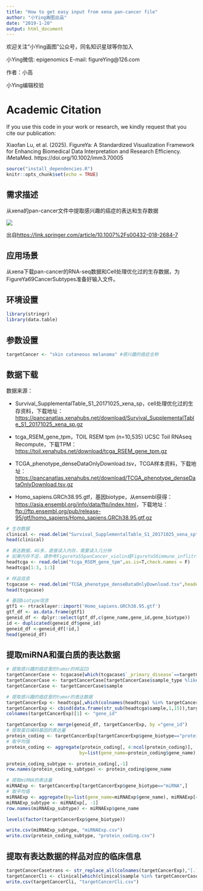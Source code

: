 ```yaml
---
title: "How to get easy input from xena pan-cancer file"
author: "小Ying画图出品"
date: "2019-1-20"
output: html_document
---
```

欢迎关注“小Ying画图”公众号，同名知识星球等你加入

小Ying微信: epigenomics  E-mail: figureYing@126.com

作者：小高

小Ying编辑校验

# Academic Citation
If you use this code in your work or research, we kindly request that you cite our publication:

Xiaofan Lu, et al. (2025). FigureYa: A Standardized Visualization Framework for Enhancing Biomedical Data Interpretation and Research Efficiency. iMetaMed. https://doi.org/10.1002/imm3.70005


```r
source("install_dependencies.R")
knitr::opts_chunk$set(echo = TRUE)
```

## 需求描述

从xena的pan-cancer文件中提取感兴趣的癌症的表达和生存数据

![](example.png)

出自<https://link.springer.com/article/10.1007%2Fs00432-018-2684-7>

## 应用场景

从xena下载pan-cancer的RNA-seq数据和Cell处理优化过的生存数据，为FigureYa69CancerSubtypes准备好输入文件。

## 环境设置

```r
library(stringr)
library(data.table)
```

## 参数设置

```r
targetCancer <- "skin cutaneous melanoma" #感兴趣的癌症全称
```

## 数据下载

数据来源：

- Survival_SupplementalTable_S1_20171025_xena_sp，cell处理优化过的生存资料，下载地址：<https://pancanatlas.xenahubs.net/download/Survival_SupplementalTable_S1_20171025_xena_sp.gz>

- tcga_RSEM_gene_tpm，TOIL RSEM tpm (n=10,535) UCSC Toil RNAseq Recompute，下载TPM：<https://toil.xenahubs.net/download/tcga_RSEM_gene_tpm.gz>

- TCGA_phenotype_denseDataOnlyDownload.tsv，TCGA样本资料，下载地址：<https://pancanatlas.xenahubs.net/download/TCGA_phenotype_denseDataOnlyDownload.tsv.gz>

- Homo_sapiens.GRCh38.95.gtf，基因biotype，从ensembl获得：<https://asia.ensembl.org/info/data/ftp/index.html>，下载地址：<ftp://ftp.ensembl.org/pub/release-95/gtf/homo_sapiens/Homo_sapiens.GRCh38.95.gtf.gz>

```r
# 生存数据
clinical <- read.delim("Survival_SupplementalTable_S1_20171025_xena_sp", header = T,check.names = F)
head(clinical)

# 表达数据，4G多，直接读入内存，需要读入几分钟
# 如果内存不足，请参考FigureYa55panCancer_violin或FigureYa56immune_inflitrationV2的方式，用shell命令提取
headtcga <- read.delim("tcga_RSEM_gene_tpm",as.is=T,check.names = F)
headtcga[1:3, 1:3]

# 样品信息
tcgacase <- read.delim("TCGA_phenotype_denseDataOnlyDownload.tsv",header=T,as.is = T,check.names = F)
head(tcgacase)

# 基因biotype信息
gtf1 <- rtracklayer::import('Homo_sapiens.GRCh38.95.gtf')
gtf_df <- as.data.frame(gtf1)
geneid_df <- dplyr::select(gtf_df,c(gene_name,gene_id,gene_biotype))
id <- duplicated(geneid_df$gene_id)
geneid_df <-geneid_df[!id,]
head(geneid_df)
```

## 提取miRNA和蛋白质的表达数据

```r
# 提取感兴趣的癌症里的tumor的样品ID
targetCancerCase <- tcgacase[which(tcgacase$`_primary_disease`==targetCancer),]
targetCancerCase <- targetCancerCase[targetCancerCase$sample_type %like% "Tumor",]
targetCancerCase <- targetCancerCase$sample

# 提取感兴趣的癌症里的tumor的表达数据
targetCancerExp <- headtcga[,which(colnames(headtcga) %in% targetCancerCase)]
targetCancerExp <- cbind(data.frame(str_sub(headtcga$sample,1,15)),targetCancerExp)
colnames(targetCancerExp)[1] <- "gene_id"

targetCancerExp <- merge(geneid_df, targetCancerExp, by ="gene_id")
# 提取蛋白编码基因的表达量
protein_coding <- targetCancerExp[targetCancerExp$gene_biotype=="protein_coding",]
# 取平均值
protein_coding <- aggregate(protein_coding[, 4:ncol(protein_coding)],
                           by=list(gene_name=protein_coding$gene_name), FUN=mean)

protein_coding_subtype <- protein_coding[,-1]
row.names(protein_coding_subtype) <- protein_coding$gene_name

# 提取miRNA的表达量
miRNAExp <- targetCancerExp[targetCancerExp$gene_biotype=="miRNA",]
# 取平均值
miRNAExp <- aggregate(by=list(gene_name=miRNAExp$gene_name), miRNAExp[4:ncol(miRNAExp)],mean)
miRNAExp_subtype <- miRNAExp[, -1]
row.names(miRNAExp_subtype) <- miRNAExp$gene_name

levels(factor(targetCancerExp$gene_biotype))

write.csv(miRNAExp_subtype, "miRNAExp.csv")
write.csv(protein_coding_subtype, "protein_coding.csv")
```

## 提取有表达数据的样品对应的临床信息

```r
targetCancerCasetrans <- str_replace_all(colnames(targetCancerExp),"[.]","-")
targetCancerCli <- clinical[which(clinical$sample %in% targetCancerCasetrans),]
write.csv(targetCancerCli, "targetCancerCli.csv")
```
